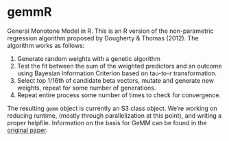 gemmR
=====

General Monotone Model in R. This is an R version of the non-parametric regression algorithm proposed by Dougherty & Thomas (2012). The algorithm works as follows:

1. Generate random weights with a genetic algorithm
2. Test the fit between the sum of the weighted predictors and an outcome using Bayesian Information Criterion based on tau-to-r transformation.
3. Select top 1/16th of candidate beta vectors, mutate and generate new weights, repeat for some number of generations.
4. Repeat entire process some number of times to check for convergence.

The resulting `gemm` object is currently an S3 class object. We're working on reducing runtime, (mostly through parallelization at this point), and writing a proper helpfile. Information on the basis for GeMM can be found in the [original paper](http://www.bsos.umd.edu/psyc/dougherty/pdf%20articles/DoughertyThomas2012Rev.pdf).